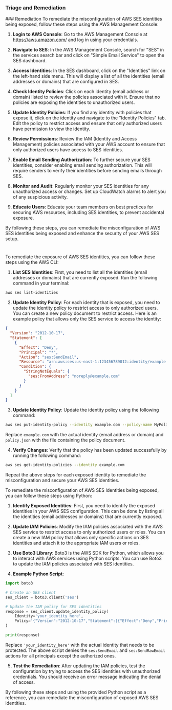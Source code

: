 
### Triage and Remediation
<Tabs>
<Tab title='Remediation'>
### Remediation

<AccordionGroup>
<Accordion title='Using Console' defaultOpen='true'>
To remediate the misconfiguration of AWS SES identities being exposed, follow these steps using the AWS Management Console:

1. **Login to AWS Console**: Go to the AWS Management Console at https://aws.amazon.com/ and log in using your credentials.

2. **Navigate to SES**: In the AWS Management Console, search for "SES" in the services search bar and click on "Simple Email Service" to open the SES dashboard.

3. **Access Identities**: In the SES dashboard, click on the "Identities" link on the left-hand side menu. This will display a list of all the identities (email addresses or domains) that are configured in SES.

4. **Check Identity Policies**: Click on each identity (email address or domain) listed to review the policies associated with it. Ensure that no policies are exposing the identities to unauthorized users.

5. **Update Identity Policies**: If you find any identity with policies that expose it, click on the identity and navigate to the "Identity Policies" tab. Edit the policy to restrict access and ensure that only authorized users have permission to view the identity.

6. **Review Permissions**: Review the IAM (Identity and Access Management) policies associated with your AWS account to ensure that only authorized users have access to SES identities.

7. **Enable Email Sending Authorization**: To further secure your SES identities, consider enabling email sending authorization. This will require senders to verify their identities before sending emails through SES.

8. **Monitor and Audit**: Regularly monitor your SES identities for any unauthorized access or changes. Set up CloudWatch alarms to alert you of any suspicious activity.

9. **Educate Users**: Educate your team members on best practices for securing AWS resources, including SES identities, to prevent accidental exposure.

By following these steps, you can remediate the misconfiguration of AWS SES identities being exposed and enhance the security of your AWS SES setup.

#
</Accordion>

<Accordion title='Using CLI'>
To remediate the exposure of AWS SES identities, you can follow these steps using the AWS CLI:

1. **List SES Identities**: First, you need to list all the identities (email addresses or domains) that are currently exposed. Run the following command in your terminal:

```bash
aws ses list-identities
```

2. **Update Identity Policy**: For each identity that is exposed, you need to update the identity policy to restrict access to only authorized users. You can create a new policy document to restrict access. Here is an example policy that allows only the SES service to access the identity:

```json
{
  "Version": "2012-10-17",
  "Statement": [
    {
      "Effect": "Deny",
      "Principal": "*",
      "Action": "ses:SendEmail",
      "Resource": "arn:aws:ses:us-east-1:123456789012:identity/example.com",
      "Condition": {
        "StringNotEquals": {
          "ses:FromAddress": "noreply@example.com"
        }
      }
    }
  ]
}
```

3. **Update Identity Policy**: Update the identity policy using the following command:

```bash
aws ses put-identity-policy --identity example.com --policy-name MyPolicy --policy file://policy.json
```

Replace `example.com` with the actual identity (email address or domain) and `policy.json` with the file containing the policy document.

4. **Verify Changes**: Verify that the policy has been updated successfully by running the following command:

```bash
aws ses get-identity-policies --identity example.com
```

Repeat the above steps for each exposed identity to remediate the misconfiguration and secure your AWS SES identities.
</Accordion>

<Accordion title='Using Python'>
To remediate the misconfiguration of AWS SES Identities being exposed, you can follow these steps using Python:

1. **Identify Exposed Identities**: First, you need to identify the exposed identities in your AWS SES configuration. This can be done by listing all the identities (email addresses or domains) that are currently exposed.

2. **Update IAM Policies**: Modify the IAM policies associated with the AWS SES service to restrict access to only authorized users or roles. You can create a new IAM policy that allows only specific actions on SES identities and attach it to the appropriate IAM users or roles.

3. **Use Boto3 Library**: Boto3 is the AWS SDK for Python, which allows you to interact with AWS services using Python scripts. You can use Boto3 to update the IAM policies associated with SES identities.

4. **Example Python Script**:
   
```python
import boto3

# Create an SES client
ses_client = boto3.client('ses')

# Update the IAM policy for SES identities
response = ses_client.update_identity_policy(
    Identity='your_identity_here',
    Policy='{"Version":"2012-10-17","Statement":[{"Effect":"Deny","Principal":"*","Action":["ses:SendEmail","ses:SendRawEmail"],"Resource":"arn:aws:ses:us-east-1:123456789012:identity/your_identity_here"}]}'
)

print(response)
```

Replace `'your_identity_here'` with the actual identity that needs to be protected. The above script denies the `ses:SendEmail` and `ses:SendRawEmail` actions for all principals except the authorized ones.

5. **Test the Remediation**: After updating the IAM policies, test the configuration by trying to access the SES identities with unauthorized credentials. You should receive an error message indicating the denial of access.

By following these steps and using the provided Python script as a reference, you can remediate the misconfiguration of exposed AWS SES identities.
</Accordion>

</AccordionGroup>
</Tab>
</Tabs>
